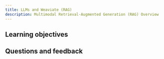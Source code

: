 ```yaml
---
title: LLMs and Weaviate (RAG)
description: Multimodal Retrieval-Augmented Generation (RAG) Overview
---
```

<!-- Like a subject number (e.g. CS101) -->

<!-- ## Overview -->

<!-- Provide context for this course, in addition to the concrete learning goals and outcomes. Why would someone want to do this unit? -->

<!-- :::warning TODO
Intro video here
::: -->

## <i class="fa-solid fa-bullseye-arrow"></i> Learning objectives


<!-- Replace unitName with name from `unitData.js` - will pull in learning goals and outcomes -->
<LearningGoals unitName="text_rag"/>

## Questions and feedback


<DocsFeedback/>

